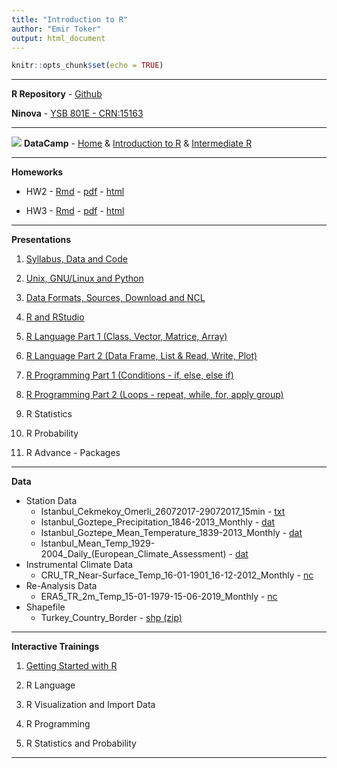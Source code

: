```yaml
---
title: "Introduction to R"
author: "Emir Toker"
output: html_document
---
```


```r
knitr::opts_chunk$set(echo = TRUE)
```

***

**R Repository** -  [Github](https://github.com/emirtoker/Software_Tools_R_Github)

**Ninova** - [YSB 801E - CRN:15163](https://ninova.itu.edu.tr/members/ogrenci.sinif.default.aspx?eId=12600&sinifId=40084)

***

![](dc_logo5.png) **DataCamp** - [Home](https://www.datacamp.com/home) & [Introduction to R](https://www.datacamp.com/courses/free-introduction-to-r) & [Intermediate R](https://www.datacamp.com/courses/intermediate-r)

***

**Homeworks** 

- HW2 - [Rmd](https://web.itu.edu.tr/tokerem/Software_Tools_R_Homework2.Rmd) - [pdf](https://web.itu.edu.tr/tokerem/Software_Tools_R_Homework2.pdf) - [html](https://web.itu.edu.tr/tokerem/Software_Tools_R_Homework2.nb.html)

- HW3 - [Rmd](https://web.itu.edu.tr/tokerem/Software_Tools_R_Homework3.Rmd) - [pdf](https://web.itu.edu.tr/tokerem/Software_Tools_R_Homework3.pdf) - [html](https://web.itu.edu.tr/tokerem/Software_Tools_R_Homework3.nb.html)

***

**Presentations**

1. [Syllabus, Data and Code](http://rpubs.com/emirtoker/software_tools_week1)

2. [Unix, GNU/Linux and Python](http://rpubs.com/emirtoker/software_tools_week2)

3. [Data Formats, Sources, Download and NCL](http://rpubs.com/emirtoker/software_tools_week3)

4. [R and RStudio](http://rpubs.com/emirtoker/software_tools_week4)

5. [R Language Part 1 (Class, Vector, Matrice, Array)](http://rpubs.com/emirtoker/software_tools_week5)

6. [R Language Part 2 (Data Frame, List & Read, Write, Plot)](http://rpubs.com/emirtoker/software_tools_week7)

7. [R Programming Part 1 (Conditions - if, else, else if)](http://rpubs.com/emirtoker/software_tools_week9)

8. [R Programming Part 2 (Loops - repeat, while, for, apply group)](http://rpubs.com/emir/software_tools_week10)

9. R Statistics

10. R Probability

11. R Advance - Packages

***

**Data**

- Station Data
    - Istanbul_Cekmekoy_Omerli_26072017-29072017_15min - [txt](https://web.itu.edu.tr/~tokerem/18397_Cekmekoy_Omerli_15dk.txt)
    - Istanbul_Goztepe_Precipitation_1846-2013_Monthly - [dat](https://climexp.knmi.nl/data/pa17062.dat)
    - Istanbul_Goztepe_Mean_Temperature_1839-2013_Monthly - [dat](https://climexp.knmi.nl/data/ta17062.dat)
    - Istanbul_Mean_Temp_1929-2004_Daily_(European_Climate_Assessment) - [dat](https://climexp.knmi.nl/data/teca248.dat)

- Instrumental Climate Data
    - CRU_TR_Near-Surface_Temp_16-01-1901_16-12-2012_Monthly - [nc](https://web.itu.edu.tr/~tokerem/cru_1901_2012_tmp_TR.nc)

- Re-Analysis Data
    - ERA5_TR_2m_Temp_15-01-1979-15-06-2019_Monthly - [nc](https://web.itu.edu.tr/~tokerem/era5_t2m_TR.nc)
    
- Shapefile
    - Turkey_Country_Border - [shp (zip)](https://web.itu.edu.tr/~tokerem/turkiye.zip)
    
***

**Interactive Trainings** 

1. [Getting Started with R](https://emir-toker.shinyapps.io/R_Interactive_Training_and_Quiz/)

2. R Language

3. R Visualization and Import Data 

4. R Programming

5. R Statistics and Probability

***



<!-- **KNMI Data - ERA5 2m-Temp - CDO and NCO**--> 
<!-- WeTransfer - [era5_t2m.zip](https://we.tl/t-x55NHIxrGo)--> 
<!-- ***--> 

<!--⁨Macintosh HD⁩ ▸ ⁨Library⁩ ▸ ⁨Frameworks⁩ ▸ ⁨R.framework⁩ ▸ ⁨Versions⁩ ▸ ⁨3.5⁩ ▸ ⁨Resources⁩ ▸ ⁨library⁩ ▸ ⁨rmarkdown⁩ ▸ ⁨rmd⁩ ▸ ⁨h⁩ ▸ ⁨bootstrap⁩ ▸ ⁨css⁩--> 
<!-- colors diff #0ce3ac (Vivid cyan-lime green, linkler gözüken) -----  #ff4500 (orange-Red) --> 
<!-- colors diff #00bc8c (Vivid cyan-lime green, başlıklara fare ile gelince) ----- #ffa500 (orange1) --> 


<!-- <span style="color:Red">***---***</span><span style="color:DarkOrange">***---***</span><span style="color:Yellow">***---***</span><span style="color:DarkGreen">***---***</span><span style="color:Blue">***---***</span></span><span style="color:DarkViolet">***---***</span>  --> 






<!-- DarkCyan  --> 
<!-- SeaGreen  --> 
<!-- SteelBlue  --> 
<!-- Teal  --> 

